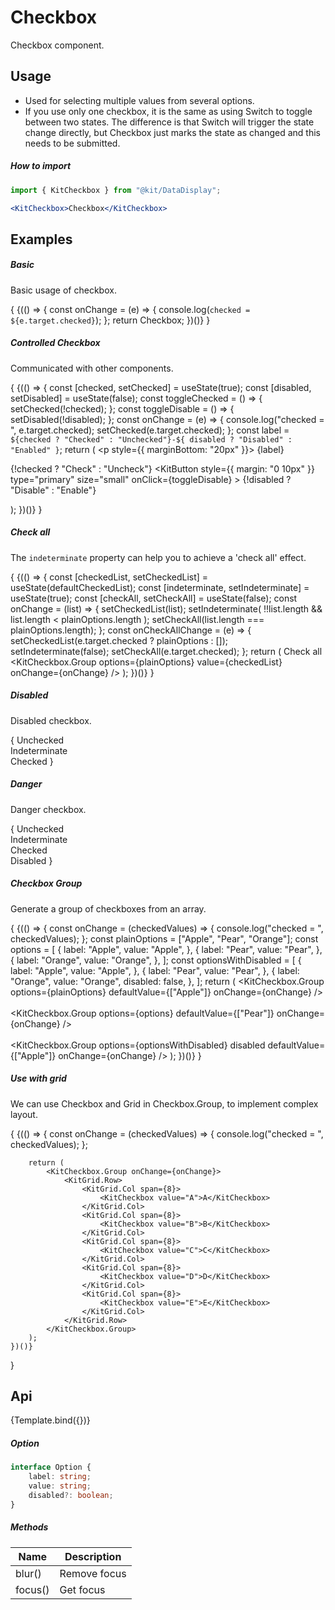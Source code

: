 
<Meta
    title="Design System/DataEntry/Checkbox"
    component={KitCheckbox}
    argTypes={argTypes}
/>

<style></style>

# Checkbox

Checkbox component.

## Usage

-   Used for selecting multiple values from several options.
-   If you use only one checkbox, it is the same as using Switch to toggle between two states. The difference is that Switch will trigger the state change directly, but Checkbox just marks the state as changed and this needs to be submitted.

##### How to import
```jsx
import { KitCheckbox } from "@kit/DataDisplay";

<KitCheckbox>Checkbox</KitCheckbox>
```

## Examples

##### Basic

Basic usage of checkbox.

{
<Canvas withSource="none">
    {(() => {
        const onChange = (e) => {
            console.log(`checked = ${e.target.checked}`);
        };
        return <KitCheckbox onChange={onChange}>Checkbox</KitCheckbox>;
    })()}
</Canvas>
}

##### Controlled Checkbox

Communicated with other components.

{
<Canvas withSource="none">
    {(() => {
        const [checked, setChecked] = useState(true);
        const [disabled, setDisabled] = useState(false);
        const toggleChecked = () => {
            setChecked(!checked);
        };
        const toggleDisable = () => {
            setDisabled(!disabled);
        };
        const onChange = (e) => {
            console.log("checked = ", e.target.checked);
            setChecked(e.target.checked);
        };
        const label = `${checked ? "Checked" : "Unchecked"}-${
            disabled ? "Disabled" : "Enabled"
        }`;
        return (
            <Fragment>
                <p style={{ marginBottom: "20px" }}>
                    <KitCheckbox
                        checked={checked}
                        disabled={disabled}
                        onChange={onChange}
                    >
                        {label}
                    </KitCheckbox>
                </p>
                <p>
                    <KitButton type="primary" size="small" onClick={toggleChecked}>
                        {!checked ? "Check" : "Uncheck"}
                    </KitButton>
                    <KitButton
                        style={{ margin: "0 10px" }}
                        type="primary"
                        size="small"
                        onClick={toggleDisable}
                    >
                        {!disabled ? "Disable" : "Enable"}
                    </KitButton>
                </p>
            </Fragment>
        );
    })()}
</Canvas>
}

##### Check all

The `indeterminate` property can help you to achieve a 'check all' effect.

{
<Canvas withSource="none">
    {(() => {
        const [checkedList, setCheckedList] = useState(defaultCheckedList);
        const [indeterminate, setIndeterminate] = useState(true);
        const [checkAll, setCheckAll] = useState(false);
        const onChange = (list) => {
            setCheckedList(list);
            setIndeterminate(
                !!list.length && list.length < plainOptions.length
            );
            setCheckAll(list.length === plainOptions.length);
        };
        const onCheckAllChange = (e) => {
            setCheckedList(e.target.checked ? plainOptions : []);
            setIndeterminate(false);
            setCheckAll(e.target.checked);
        };
        return (
            <Fragment>
                <KitCheckbox
                    indeterminate={indeterminate}
                    onChange={onCheckAllChange}
                    checked={checkAll}
                >
                    Check all
                </KitCheckbox>
                <KitDivider />
                <KitCheckbox.Group
                    options={plainOptions}
                    value={checkedList}
                    onChange={onChange}
                />
            </Fragment>
        );
    })()}
</Canvas>
}

##### Disabled

Disabled checkbox.

{
<Canvas withSource="none">
    <Fragment>
        <KitCheckbox defaultChecked={false} disabled>
            Unchecked
        </KitCheckbox>
        <br />
        <KitCheckbox indeterminate disabled>
            Indeterminate
        </KitCheckbox>
        <br />
        <KitCheckbox defaultChecked disabled>
            Checked
        </KitCheckbox>
    </Fragment>
</Canvas>
}

##### Danger

Danger checkbox.

{
<Canvas withSource="none">
    <Fragment>
        <KitCheckbox defaultChecked={false} danger>
            Unchecked
        </KitCheckbox>
        <br />
        <KitCheckbox indeterminate danger>
            Indeterminate
        </KitCheckbox>
        <br />
        <KitCheckbox defaultChecked danger>
            Checked
        </KitCheckbox>
        <br />
        <KitCheckbox defaultChecked disabled danger>
            Disabled
        </KitCheckbox>
    </Fragment>
</Canvas>
}

##### Checkbox Group

Generate a group of checkboxes from an array.

{
<Canvas withSource="none">
    {(() => {
        const onChange = (checkedValues) => {
            console.log("checked = ", checkedValues);
        };
        const plainOptions = ["Apple", "Pear", "Orange"];
        const options = [
            {
                label: "Apple",
                value: "Apple",
            },
            {
                label: "Pear",
                value: "Pear",
            },
            {
                label: "Orange",
                value: "Orange",
            },
        ];
        const optionsWithDisabled = [
            {
                label: "Apple",
                value: "Apple",
            },
            {
                label: "Pear",
                value: "Pear",
            },
            {
                label: "Orange",
                value: "Orange",
                disabled: false,
            },
        ];
        return (
            <Fragment>
                <KitCheckbox.Group
                    options={plainOptions}
                    defaultValue={["Apple"]}
                    onChange={onChange}
                />
                <br />
                <br />
                <KitCheckbox.Group
                    options={options}
                    defaultValue={["Pear"]}
                    onChange={onChange}
                />
                <br />
                <br />
                <KitCheckbox.Group
                    options={optionsWithDisabled}
                    disabled
                    defaultValue={["Apple"]}
                    onChange={onChange}
                />
            </Fragment>
        );
    })()}
</Canvas>
}

##### Use with grid

We can use Checkbox and Grid in Checkbox.Group, to implement complex layout.

{
<Canvas withSource="none">
    {(() => {
        const onChange = (checkedValues) => {
            console.log("checked = ", checkedValues);
        };
        
        return (
            <KitCheckbox.Group onChange={onChange}>
                <KitGrid.Row>
                    <KitGrid.Col span={8}>
                        <KitCheckbox value="A">A</KitCheckbox>
                    </KitGrid.Col>
                    <KitGrid.Col span={8}>
                        <KitCheckbox value="B">B</KitCheckbox>
                    </KitGrid.Col>
                    <KitGrid.Col span={8}>
                        <KitCheckbox value="C">C</KitCheckbox>
                    </KitGrid.Col>
                    <KitGrid.Col span={8}>
                        <KitCheckbox value="D">D</KitCheckbox>
                    </KitGrid.Col>
                    <KitGrid.Col span={8}>
                        <KitCheckbox value="E">E</KitCheckbox>
                    </KitGrid.Col>
                </KitGrid.Row>
            </KitCheckbox.Group>
        );
    })()}
</Canvas>
}

## Api

<Canvas>
    <Story name="Checkbox">{Template.bind({})}</Story>
</Canvas>

<Controls story="Checkbox" />

##### Option

```typescript
interface Option {
    label: string;
    value: string;
    disabled?: boolean;
}
```

##### Methods

| Name    | Description  |
| ------- | ------------ |
| blur()  | Remove focus |
| focus() | Get focus    |

